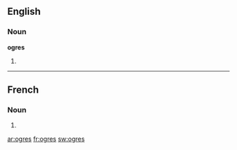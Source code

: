 ==English==

===Noun===
'''ogres'''

# {{plural of|[[ogre]]}}

----

==French==

===Noun===
{{infl|fr|plural}} {{m|p}}

# {{plural of|[[ogre#French|ogre]]|lang=fr}}

[[ar:ogres]]
[[fr:ogres]]
[[sw:ogres]]